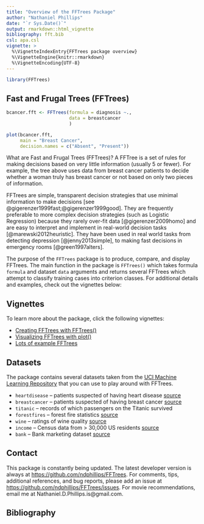 ```yaml
---
title: "Overview of the FFTrees Package"
author: "Nathaniel Phillips"
date: "`r Sys.Date()`"
output: rmarkdown::html_vignette
bibliography: fft.bib
csl: apa.csl
vignette: >
  %\VignetteIndexEntry{FFTrees package overview}
  %\VignetteEngine{knitr::rmarkdown}
  %\VignetteEncoding{UTF-8}
---
```


```r
library(FFTrees)
```


## Fast and Frugal Trees (FFTrees)

```r
bcancer.fft <- FFTrees(formula = diagnosis ~.,
                       data = breastcancer
                       )

plot(bcancer.fft,
     main = "Breast Cancer",
     decision.names = c("Absent", "Present"))
```

What are Fast and Frugal Trees (FFTrees)? A FFTree is a set of rules for making decisions based on very little information (usually 5 or fewer). For example, the tree above uses data from breast cancer patients to decide whether a woman truly has breast cancer or not based on only two pieces of information.

FFTrees are simple, transparent decision strategies that use minimal information to make decisions [see @gigerenzer1999fast;@gigerenzer1999good]. They are frequently preferable to more complex decision strategies (such as Logistic Regression) because they rarely over-fit data [@gigerenzer2009homo] and are easy to interpret and implement in real-world decision tasks [@marewski2012heuristic]. They have been used in real world tasks from detecting depression [@jenny2013simple], to making fast decisions in emergency rooms [@green1997alters].

The purpose of the `FFTrees` package is to produce, compare, and display FFTrees. The main function in the package is `FFTrees()` which takes formula `formula` and dataset `data` arguments and returns several FFTrees which attempt to classify training cases into criterion classes. For additional details and examples, check out the vignettes below:

## Vignettes

To learn more about the package, click the following vignettes:

- [Creating FFTrees with FFTrees()](FFTrees_function.html)
- [Visualizing FFTrees with plot()](FFTrees_plot.html)
- [Lots of example FFTrees](FFTrees_examples.html)

## Datasets

The package contains several datasets taken from the [UCI Machine Learning Repository](http://archive.ics.uci.edu/ml/) that you can use to play around with FFTrees.

- `heartdisease` -- patients suspected of having heart disease [source](http://archive.ics.uci.edu/ml/datasets/Heart+Disease)
- `breastcancer` -- patients suspected of having breast cancer [source](https://archive.ics.uci.edu/ml/datasets/Breast+Cancer+Wisconsin+(Diagnostic))
- `titanic` -- records of which passengers on the Titanic survived
- `forestfires` -- forest fire statistics [source](http://archive.ics.uci.edu/ml/datasets/Forest+Fires)
- `wine` -- ratings of wine quality [source](http://archive.ics.uci.edu/ml/datasets/Wine)
- `income` -- Census data from > 30,000 US residents [source](http://archive.ics.uci.edu/ml/datasets/Adult)
- `bank` -- Bank marketing dataset [source](http://archive.ics.uci.edu/ml/datasets/Bank+Marketing)

## Contact

This package is constantly being updated. The latest developer version is always at [https://github.com/ndphillips/FFTrees](https://github.com/ndphillips/FFTrees). For comments, tips, additional references, and bug reports, please add an issue at [https://github.com/ndphillips/FFTrees/issues](https://github.com/ndphillips/FFTrees/issues). For movie recommendations, email me at Nathaniel.D.Phillips.is@gmail.com.

## Bibliography
